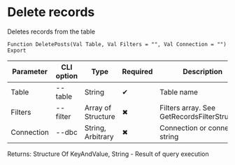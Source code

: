 ﻿---
sidebar_position: 8
---


# Delete records
 Deletes records from the table



`Function DeletePosts(Val Table, Val Filters = "", Val Connection = "") Export`

  | Parameter | CLI option | Type | Required | Description |
  |-|-|-|-|-|
  | Table | --table | String | &#x2714; | Table name |
  | Filters | --filter | Array of Structure | &#x2716; | Filters array. See GetRecordsFilterStrucutre |
  | Connection | --dbc | String, Arbitrary | &#x2716; | Connection or connection string |

  
  Returns:  Structure Of KeyAndValue, String - Result of query execution

<br/>




```bsl title="1C:Enterprise/OneScript code example"

```
 




